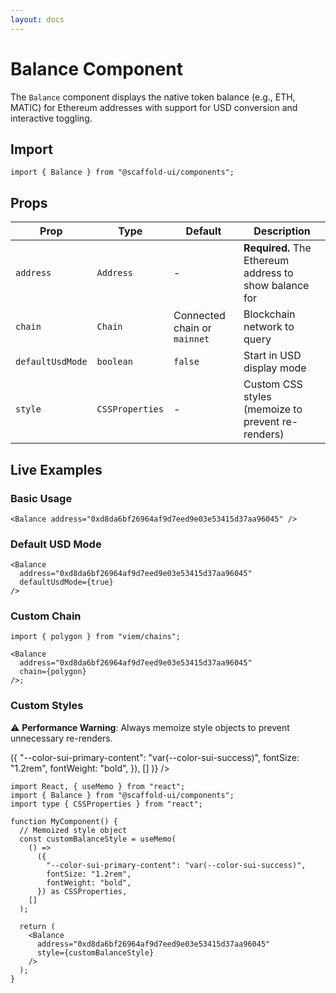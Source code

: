 ```yaml
---
layout: docs
---
```



# Balance Component

The `Balance` component displays the native token balance (e.g., ETH, MATIC) for Ethereum addresses with support for USD conversion and interactive toggling.

## Import

```tsx
import { Balance } from "@scaffold-ui/components";
```

## Props

| Prop             | Type            | Default                      | Description                                            |
| ---------------- | --------------- | ---------------------------- | ------------------------------------------------------ |
| `address`        | `Address`       | -                            | **Required.** The Ethereum address to show balance for |
| `chain`          | `Chain`         | Connected chain or `mainnet` | Blockchain network to query                            |
| `defaultUsdMode` | `boolean`       | `false`                      | Start in USD display mode                              |
| `style`          | `CSSProperties` | -                            | Custom CSS styles (memoize to prevent re-renders)      |

## Live Examples

### Basic Usage

<DocsProvider>
  <Balance address="0xd8da6bf26964af9d7eed9e03e53415d37aa96045" />
</DocsProvider>

```tsx
<Balance address="0xd8da6bf26964af9d7eed9e03e53415d37aa96045" />
```

### Default USD Mode

<DocsProvider>
  <Balance
    address="0xd8da6bf26964af9d7eed9e03e53415d37aa96045"
    defaultUsdMode={true}
  />
</DocsProvider>

```tsx
<Balance
  address="0xd8da6bf26964af9d7eed9e03e53415d37aa96045"
  defaultUsdMode={true}
/>
```

### Custom Chain

```tsx
import { polygon } from "viem/chains";

<Balance
  address="0xd8da6bf26964af9d7eed9e03e53415d37aa96045"
  chain={polygon}
/>;
```

### Custom Styles

⚠️ **Performance Warning**: Always memoize style objects to prevent unnecessary re-renders.

<DocsProvider>
  <Balance
    address="0xd8da6bf26964af9d7eed9e03e53415d37aa96045"
    style={useMemo(
      () => ({
        "--color-sui-primary-content": "var(--color-sui-success)",
        fontSize: "1.2rem",
        fontWeight: "bold",
      }),
      []
    )}
  />
</DocsProvider>

```tsx
import React, { useMemo } from "react";
import { Balance } from "@scaffold-ui/components";
import type { CSSProperties } from "react";

function MyComponent() {
  // Memoized style object
  const customBalanceStyle = useMemo(
    () =>
      ({
        "--color-sui-primary-content": "var(--color-sui-success)",
        fontSize: "1.2rem",
        fontWeight: "bold",
      }) as CSSProperties,
    []
  );

  return (
    <Balance
      address="0xd8da6bf26964af9d7eed9e03e53415d37aa96045"
      style={customBalanceStyle}
    />
  );
}
```
